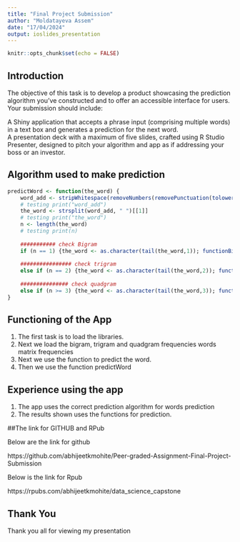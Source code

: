 ---
title: "Final Project Submission"
author: "Moldatayeva Assem"
date: "17/04/2024"
output: ioslides_presentation
---

```{r setup, include=FALSE}
knitr::opts_chunk$set(echo = FALSE)
```

## Introduction
The objective of this task is to develop a product showcasing the prediction algorithm you've constructed and to offer an accessible interface for users. Your submission should include:<br>

A Shiny application that accepts a phrase input (comprising multiple words) in a text box and generates a prediction for the next word.<br>
A presentation deck with a maximum of five slides, crafted using R Studio Presenter, designed to pitch your algorithm and app as if addressing your boss or an investor.<br>



## Algorithm used to make prediction
```{r,echo=TRUE}
predictWord <- function(the_word) {
    word_add <- stripWhitespace(removeNumbers(removePunctuation(tolower(the_word),preserve_intra_word_dashes = TRUE)))
    # testing print("word_add")
    the_word <- strsplit(word_add, " ")[[1]]
    # testing print("the_word")
    n <- length(the_word)
    # testing print(n)
    
    ########### check Bigram
    if (n == 1) {the_word <- as.character(tail(the_word,1)); functionBigram(the_word)}
    
    ################ check trigram
    else if (n == 2) {the_word <- as.character(tail(the_word,2)); functionTrigram(the_word)}
    
    ############### check quadgram
    else if (n >= 3) {the_word <- as.character(tail(the_word,3)); functionQuadgram(the_word)}
}
```



## Functioning of the App

1. The first task  is to load the libraries.
2. Next we load the bigram, trigram and quadgram frequencies words matrix frequencies
3. Next we use the function to predict the word.
4. Then we use the function predictWord



## Experience using the app

1. The app uses the correct prediction algorithm for words prediction
2. The results shown uses the functions for prediction.

##The link for GITHUB and RPub

Below are the link for github 

https://github.com/abhijeetkmohite/Peer-graded-Assignment-Final-Project-Submission

Below is the link for Rpub

https://rpubs.com/abhijeetkmohite/data_science_capstone

## Thank You

Thank you all for viewing my presentation

